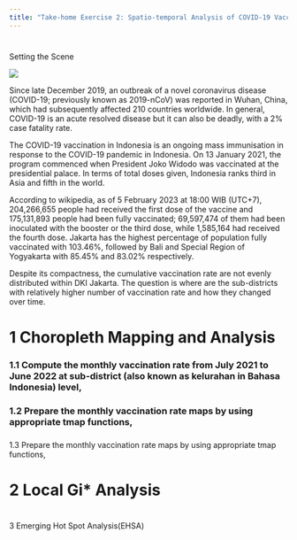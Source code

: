 ```yaml
---
title: "Take-home Exercise 2: Spatio-temporal Analysis of COVID-19 Vaccination Trends at the Sub-district Level, DKI Jakarta"
---
```


# 
Setting the Scene

![](images/vaccine-hero.png)

Since late December 2019, an outbreak of a novel coronavirus disease (COVID-19; previously known as 2019-nCoV) was reported in Wuhan, China, which had subsequently affected 210 countries worldwide. In general, COVID-19 is an acute resolved disease but it can also be deadly, with a 2% case fatality rate.

The COVID-19 vaccination in Indonesia is an ongoing mass immunisation in response to the COVID-19 pandemic in Indonesia. On 13 January 2021, the program commenced when President Joko Widodo was vaccinated at the presidential palace. In terms of total doses given, Indonesia ranks third in Asia and fifth in the world.

According to wikipedia, as of 5 February 2023 at 18:00 WIB (UTC+7), 204,266,655 people had received the first dose of the vaccine and 175,131,893 people had been fully vaccinated; 69,597,474 of them had been inoculated with the booster or the third dose, while 1,585,164 had received the fourth dose. Jakarta has the highest percentage of population fully vaccinated with 103.46%, followed by Bali and Special Region of Yogyakarta with 85.45% and 83.02% respectively.

Despite its compactness, the cumulative vaccination rate are not evenly distributed within DKI Jakarta. The question is where are the sub-districts with relatively higher number of vaccination rate and how they changed over time.

# 1 Choropleth Mapping and Analysis

### 1.1 Compute the monthly vaccination rate from July 2021 to June 2022 at sub-district (also known as kelurahan in Bahasa Indonesia) level,

### 1.2 Prepare the monthly vaccination rate maps by using appropriate tmap functions,

### 



1.3 Prepare the monthly vaccination rate maps by using appropriate tmap functions,

### 

# 2  Local Gi\* Analysis

# 
3 Emerging Hot Spot Analysis(EHSA)

# 





